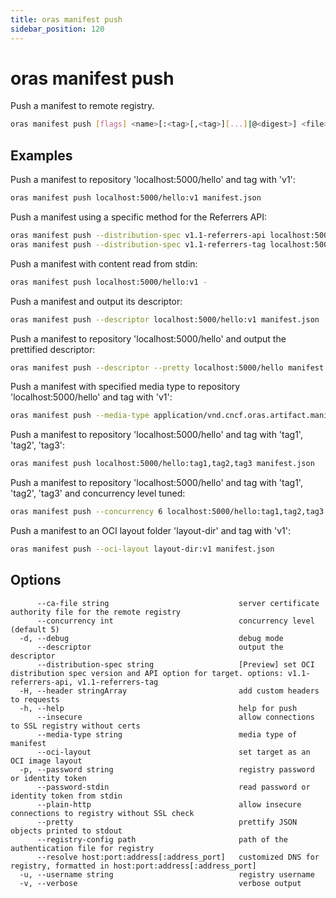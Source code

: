 ```yaml
---
title: oras manifest push
sidebar_position: 120
---
```


# oras manifest push

Push a manifest to remote registry.

```bash
oras manifest push [flags] <name>[:<tag>[,<tag>][...]|@<digest>] <file>
```

## Examples

Push a manifest to repository 'localhost:5000/hello' and tag with 'v1':

```bash
oras manifest push localhost:5000/hello:v1 manifest.json
```

Push a manifest using a specific method for the Referrers API:

```bash
oras manifest push --distribution-spec v1.1-referrers-api localhost:5000/hello:v1 manifest.json
oras manifest push --distribution-spec v1.1-referrers-tag localhost:5000/hello:v1 manifest.json
```

Push a manifest with content read from stdin:

```bash
oras manifest push localhost:5000/hello:v1 -
```

Push a manifest and output its descriptor:

```bash
oras manifest push --descriptor localhost:5000/hello:v1 manifest.json
```

Push a manifest to repository 'localhost:5000/hello' and output the prettified descriptor:

```bash
oras manifest push --descriptor --pretty localhost:5000/hello manifest.json
```

Push a manifest with specified media type to repository 'localhost:5000/hello' and tag with 'v1':

```bash
oras manifest push --media-type application/vnd.cncf.oras.artifact.manifest.v1+json localhost:5000/hello:v1 oras_manifest.json
```

Push a manifest to repository 'localhost:5000/hello' and tag with 'tag1', 'tag2', 'tag3':

```bash
oras manifest push localhost:5000/hello:tag1,tag2,tag3 manifest.json
```

Push a manifest to repository 'localhost:5000/hello' and tag with 'tag1', 'tag2', 'tag3' and concurrency level tuned:

```bash
oras manifest push --concurrency 6 localhost:5000/hello:tag1,tag2,tag3 manifest.json
```

Push a manifest to an OCI layout folder 'layout-dir' and tag with 'v1':

```bash
oras manifest push --oci-layout layout-dir:v1 manifest.json
```

## Options

```
      --ca-file string                             server certificate authority file for the remote registry
      --concurrency int                            concurrency level (default 5)
  -d, --debug                                      debug mode
      --descriptor                                 output the descriptor
      --distribution-spec string                   [Preview] set OCI distribution spec version and API option for target. options: v1.1-referrers-api, v1.1-referrers-tag
  -H, --header stringArray                         add custom headers to requests
  -h, --help                                       help for push
      --insecure                                   allow connections to SSL registry without certs
      --media-type string                          media type of manifest
      --oci-layout                                 set target as an OCI image layout
  -p, --password string                            registry password or identity token
      --password-stdin                             read password or identity token from stdin
      --plain-http                                 allow insecure connections to registry without SSL check
      --pretty                                     prettify JSON objects printed to stdout
      --registry-config path                       path of the authentication file for registry
      --resolve host:port:address[:address_port]   customized DNS for registry, formatted in host:port:address[:address_port]
  -u, --username string                            registry username
  -v, --verbose                                    verbose output
```